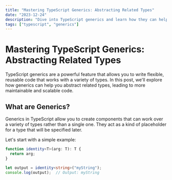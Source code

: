 ```yaml
---
title: "Mastering TypeScript Generics: Abstracting Related Types"
date: "2023-12-24"
description: "Dive into TypeScript generics and learn how they can help you write more flexible, reusable code by abstracting related types."
tags: ["typescript", "generics"]
---
```



# Mastering TypeScript Generics: Abstracting Related Types

TypeScript generics are a powerful feature that allows you to write flexible, reusable code that works with a variety of types. In this post, we'll explore how generics can help you abstract related types, leading to more maintainable and scalable code.

## What are Generics?

Generics in TypeScript allow you to create components that can work over a variety of types rather than a single one. They act as a kind of placeholder for a type that will be specified later.

Let's start with a simple example:

```ts showLineNumbers /identity/
function identity<T>(arg: T): T {
  return arg;
}

let output = identity<string>("myString");
console.log(output);  // Output: myString
```
